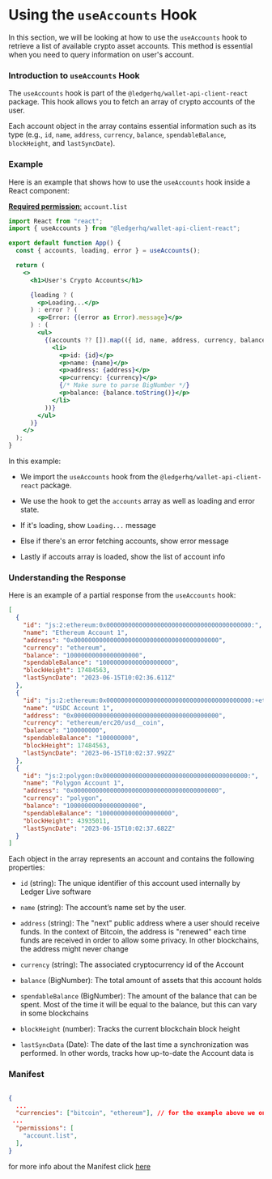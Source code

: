 # Using the `useAccounts` Hook

In this section, we will be looking at how to use the `useAccounts` hook to retrieve a list of available crypto asset accounts. This method is essential when you need to query information on user's account.

### Introduction to `useAccounts` Hook

The `useAccounts` hook is part of the `@ledgerhq/wallet-api-client-react` package. This hook allows you to fetch an array of crypto accounts of the user.

Each account object in the array contains essential information such as its type (e.g., `id`, `name`, `address`, `currency`, `balance`, `spendableBalance`, `blockHeight`, and `lastSyncDate`).

### Example

Here is an example that shows how to use the `useAccounts` hook inside a React component:

[**Required permission**:](https://developers.ledger.com/APIs/wallet-api/appendix/manifest#permissions)
 `account.list`

```jsx
import React from "react";
import { useAccounts } from "@ledgerhq/wallet-api-client-react";

export default function App() {
  const { accounts, loading, error } = useAccounts();

  return (
    <>
      <h1>User's Crypto Accounts</h1>

      {loading ? (
        <p>Loading...</p>
      ) : error ? (
        <p>Error: {(error as Error).message}</p>
      ) : (
        <ul>
          {(accounts ?? []).map(({ id, name, address, currency, balance }) => (
            <li>
              <p>id: {id}</p>
              <p>name: {name}</p>
              <p>address: {address}</p>
              <p>currency: {currency}</p>
              {/* Make sure to parse BigNumber */}
              <p>balance: {balance.toString()}</p>
            </li>
          ))}
        </ul>
      )}
    </>
  );
}
```

In this example:

- We import the `useAccounts` hook from the `@ledgerhq/wallet-api-client-react` package.

- We use the hook to get the `accounts` array as well as loading and error state.

- If it's loading, show `Loading...` message

- Else if there's an error fetching accounts, show error message

- Lastly if accouts array is loaded, show the list of account info

### Understanding the Response

Here is an example of a partial response from the `useAccounts` hook:

```json
[
  {
    "id": "js:2:ethereum:0x0000000000000000000000000000000000000000:",
    "name": "Ethereum Account 1",
    "address": "0x0000000000000000000000000000000000000000",
    "currency": "ethereum",
    "balance": "10000000000000000000",
    "spendableBalance": "10000000000000000000",
    "blockHeight": 17484563,
    "lastSyncDate": "2023-06-15T10:02:36.611Z"
  },
  {
    "id": "js:2:ethereum:0x0000000000000000000000000000000000000000:+ethereum%2Ferc20%2Fusd__coin",
    "name": "USDC Account 1",
    "address": "0x0000000000000000000000000000000000000000",
    "currency": "ethereum/erc20/usd__coin",
    "balance": "100000000",
    "spendableBalance": "100000000",
    "blockHeight": 17484563,
    "lastSyncDate": "2023-06-15T10:02:37.992Z"
  },
  {
    "id": "js:2:polygon:0x0000000000000000000000000000000000000000:",
    "name": "Polygon Account 1",
    "address": "0x0000000000000000000000000000000000000000",
    "currency": "polygon",
    "balance": "10000000000000000000",
    "spendableBalance": "10000000000000000000",
    "blockHeight": 43935011,
    "lastSyncDate": "2023-06-15T10:02:37.682Z"
  }
]
```

Each object in the array represents an account and contains the following properties:

- `id` (string): The unique identifier of this account used internally by Ledger Live software

- `name` (string): The account’s name set by the user.

- `address` (string): The "next" public address where a user should receive funds. In the context of Bitcoin, the address is "renewed" each time funds are received in order to allow some privacy. In other blockchains, the address might never change

- `currency` (string): The associated cryptocurrency id of the Account

- `balance` (BigNumber): The total amount of assets that this account holds

- `spendableBalance` (BigNumber): The amount of the balance that can be spent. Most of the time it will be equal to the balance, but this can vary in some blockchains

- `blockHeight` (number): Tracks the current blockchain block height

- `lastSyncData` (Date): The date of the last time a synchronization was performed. In other words, tracks how up-to-date the Account data is

### Manifest

```json filename="manifest.json"

{
  ...
  "currencies": ["bitcoin", "ethereum"], // for the example above we only asked "bitcoin", "ethereum"
 ...
  "permissions": [
    "account.list",
  ],
}
```

for more info about the Manifest click [here](/APIs/wallet-api/appendix/manifest)

